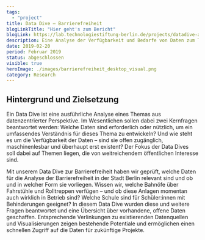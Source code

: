 ```yaml
---
tags:
  - "project"
title: Data Dive – Barrierefreiheit
blogLinkTitle: "Hier geht's zum Bericht"
blogLink: https://lab.technologiestiftung-berlin.de/projects/datadive-accessibility/de/
description: Eine Analyse der Verfügbarkeit und Bedarfe von Daten zum Thema Barrierefreiheit in Berlin
date: 2019-02-20
period: Februar 2019
status: abgeschlossen
visible: true
heroImage: ./images/barrierefreiheit_desktop_visual.png
category: Research
---
```


## Hintergrund und Zielsetzung

Ein Data Dive ist eine ausführliche Analyse eines Themas aus datenzentrierter Perspektive. Im Wesentlichen sollen dabei zwei Kernfragen beantwortet werden: Welche Daten sind erforderlich oder nützlich, um ein umfassendes Verständnis für dieses Thema zu entwickeln? Und wie steht es um die Verfügbarkeit der Daten – sind sie offen zugänglich, maschinenlesbar und überhaupt erst existent? Der Fokus der Data Dives soll dabei auf Themen liegen, die von weitreichendem öffentlichen Interesse sind.

Mit unserem Data Dive zur Barrierefreiheit haben wir geprüft, welche Daten für die Analyse der Barrierefreiheit in der Stadt Berlin relevant sind und ob und in welcher Form sie vorliegen. Wissen wir, welche Bahnöfe über Fahrstühle und Rolltreppen verfügen – und ob diese Anlagen momentan auch wirklich in Betrieb sind? Welche Schule sind für Schüler:innen mit Behinderungen geeignet? In diesem Data Dive wurden diese und weitere Fragen beantwortet und eine Übersicht über vorhandene, offene Daten geschaffen. Entsprechende Verlinkungen zu existierenden Datenquellen und Visualisierungen zeigen bestehende Potentiale und ermöglichen einen schnellen Zugriff auf die Daten für zukünftige Projekte.
